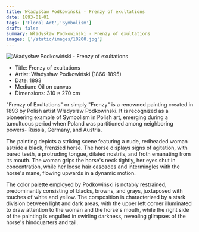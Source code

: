 ```yaml
---
title: Władysław Podkowiński - Frenzy of exultations
date: 1893-01-01
tags: ['Floral Art','Symbolism']
draft: false
summary: Władysław Podkowiński - Frenzy of exultations
images: ['/static/images/10200.jpg']
---
```


![Władysław Podkowiński - Frenzy of exultations](/static/images/10200.jpg)

* Title: Frenzy of exultations
* Artist: Władysław Podkowiński (1866-1895)
* Date: 1893
* Medium: Oil on canvas
* Dimensions: 310 × 270 cm

"Frenzy of Exultations" or simply "Frenzy" is a renowned painting created in 1893 by Polish artist Władysław Podkowiński. It is recognized as a pioneering example of Symbolism in Polish art, emerging during a tumultuous period when Poland was partitioned among neighboring powers- Russia, Germany, and Austria.

The painting depicts a striking scene featuring a nude, redheaded woman astride a black, frenzied horse. The horse displays signs of agitation, with bared teeth, a protruding tongue, dilated nostrils, and froth emanating from its mouth. The woman grips the horse's neck tightly, her eyes shut in concentration, while her loose hair cascades and intermingles with the horse's mane, flowing upwards in a dynamic motion.

The color palette employed by Podkowiński is notably restrained, predominantly consisting of blacks, browns, and grays, juxtaposed with touches of white and yellow. The composition is characterized by a stark division between light and dark areas, with the upper left corner illuminated to draw attention to the woman and the horse's mouth, while the right side of the painting is engulfed in swirling darkness, revealing glimpses of the horse's hindquarters and tail.
